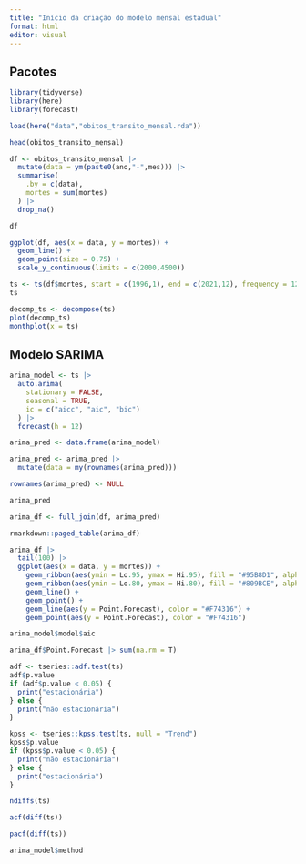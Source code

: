 ```yaml
---
title: "Início da criação do modelo mensal estadual"
format: html
editor: visual
---
```


## Pacotes

```r
library(tidyverse)
library(here)
library(forecast)
```

```r
load(here("data","obitos_transito_mensal.rda"))
```

```r
head(obitos_transito_mensal)
```

```r
df <- obitos_transito_mensal |> 
  mutate(data = ym(paste0(ano,"-",mes))) |> 
  summarise(
    .by = c(data),
    mortes = sum(mortes)
  ) |> 
  drop_na()

df
```

```r
ggplot(df, aes(x = data, y = mortes)) + 
  geom_line() +
  geom_point(size = 0.75) +
  scale_y_continuous(limits = c(2000,4500))
```

```r
ts <- ts(df$mortes, start = c(1996,1), end = c(2021,12), frequency = 12)
ts
```

```r
decomp_ts <- decompose(ts)
plot(decomp_ts)
monthplot(x = ts)
```

## Modelo SARIMA

```r
arima_model <- ts |> 
  auto.arima(
    stationary = FALSE,
    seasonal = TRUE,
    ic = c("aicc", "aic", "bic")
  ) |> 
  forecast(h = 12)
```

```r
arima_pred <- data.frame(arima_model)

arima_pred <- arima_pred |> 
  mutate(data = my(rownames(arima_pred)))

rownames(arima_pred) <- NULL

arima_pred
```

```r
arima_df <- full_join(df, arima_pred)

rmarkdown::paged_table(arima_df)
```

```r
arima_df |> 
  tail(100) |> 
  ggplot(aes(x = data, y = mortes)) +
    geom_ribbon(aes(ymin = Lo.95, ymax = Hi.95), fill = "#95B8D1", alpha = 0.5) +
    geom_ribbon(aes(ymin = Lo.80, ymax = Hi.80), fill = "#809BCE", alpha = 0.5) +
    geom_line() + 
    geom_point() +
    geom_line(aes(y = Point.Forecast), color = "#F74316") +
    geom_point(aes(y = Point.Forecast), color = "#F74316")
```

```r
arima_model$model$aic
```

```r
arima_df$Point.Forecast |> sum(na.rm = T)
```

```r
adf <- tseries::adf.test(ts)
adf$p.value
if (adf$p.value < 0.05) {
  print("estacionária")
} else {
  print("não estacionária")
}
```

```r
kpss <- tseries::kpss.test(ts, null = "Trend")
kpss$p.value
if (kpss$p.value < 0.05) {
  print("não estacionária")
} else {
  print("estacionária")
}
```

```r
ndiffs(ts)
```

```r
acf(diff(ts))
```

```r
pacf(diff(ts))
```

```r
arima_model$method
```

```r

```

